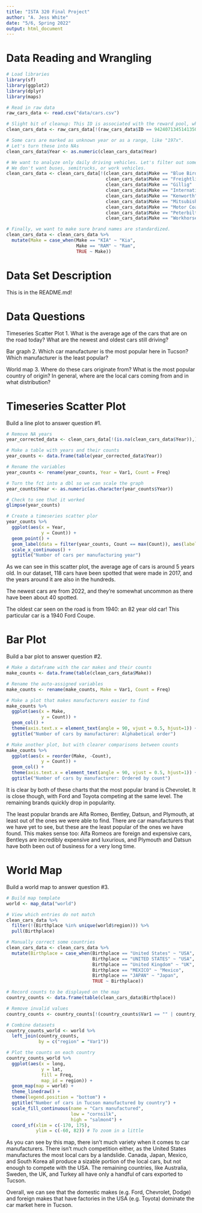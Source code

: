 ```yaml
---
title: "ISTA 320 Final Project"
author: "A. Jess White"
date: "5/6, Spring 2022"
output: html_document
---
```


# Data Reading and Wrangling

```r
# Load libraries
library(sf)
library(ggplot2)
library(dplyr)
library(maps)

# Read in raw data
raw_cars_data <- read.csv("data/cars.csv")

# Slight bit of cleanup: This ID is associated with the reward pool, which are cars we have not seen and must get rid of.
clean_cars_data <- raw_cars_data[!(raw_cars_data$ID == 942407134514135050),]

# Some cars are marked as unknown year or as a range, like "197x".
# Let's turn these into NAs
clean_cars_data$Year <- as.numeric(clean_cars_data$Year)

# We want to analyze only daily driving vehicles. Let's filter out some odd brands
# We don't want buses, semitrucks, or work vehicles.
clean_cars_data <- clean_cars_data[!(clean_cars_data$Make == "Blue Bird" |
                                     clean_cars_data$Make == "Freightliner" |
                                     clean_cars_data$Make == "Gillig" |
                                     clean_cars_data$Make == "International" |
                                     clean_cars_data$Make == "Kenworth" |
                                     clean_cars_data$Make == "Mitsubishi Fuso" |
                                     clean_cars_data$Make == "Motor Coach Industries" |
                                     clean_cars_data$Make == "Peterbilt" |
                                     clean_cars_data$Make == "Workhorse Custom Chassis"),]

# Finally, we want to make sure brand names are standardized.
clean_cars_data <- clean_cars_data %>%
  mutate(Make = case_when(Make == "KIA" ~ "Kia",
                          Make == "RAM" ~ "Ram",
                          TRUE ~ Make))

```

# Data Set Description

This is in the README.md!

# Data Questions

Timeseries Scatter Plot
1. What is the average age of the cars that are on the road today? What are the newest and oldest cars still driving?

Bar graph
2. Which car manufacturer is the most popular here in Tucson? Which manufacturer is the least popular?

World map
3. Where do these cars originate from? What is the most popular country of origin? In general, where are the local cars coming from and in what distribution?


# Timeseries Scatter Plot

Build a line plot to answer question #1.

```r

# Remove NA years
year_corrected_data <- clean_cars_data[!(is.na(clean_cars_data$Year)),]

# Make a table with years and their counts
year_counts <- data.frame(table(year_corrected_data$Year))

# Rename the variables
year_counts <- rename(year_counts, Year = Var1, Count = Freq)

# Turn the fct into a dbl so we can scale the graph
year_counts$Year <- as.numeric(as.character(year_counts$Year))

# Check to see that it worked
glimpse(year_counts)

# Create a timeseries scatter plor
year_counts %>%
  ggplot(aes(x = Year,
             y = Count)) +
  geom_point() +
  geom_label(data = filter(year_counts, Count == max(Count)), aes(label = Count)) +
  scale_x_continuous() +
  ggtitle("Number of cars per manufacturing year")
```

As we can see in this scatter plot, the average age of cars is around 5 years old. In our dataset,
118 cars have been spotted that were made in 2017, and the years around it are also in the hundreds.

The newest cars are from 2022, and they're somewhat uncommon as there have been about 40 spotted.

The oldest car seen on the road is from 1940: an 82 year old car! This particular car is a 1940 Ford Coupe.

# Bar Plot

Build a bar plot to answer question #2.

```r

# Make a dataframe with the car makes and their counts
make_counts <- data.frame(table(clean_cars_data$Make))

# Rename the auto-assigned variables
make_counts <- rename(make_counts, Make = Var1, Count = Freq)

# Make a plot that makes manufacturers easier to find
make_counts %>%
  ggplot(aes(x = Make,
             y = Count)) +
  geom_col() +
  theme(axis.text.x = element_text(angle = 90, vjust = 0.5, hjust=1)) +
  ggtitle("Number of cars by manufacturer: Alphabetical order")

# Make another plot, but with clearer comparisons between counts
make_counts %>%
  ggplot(aes(x = reorder(Make, -Count),
             y = Count)) +
  geom_col() +
  theme(axis.text.x = element_text(angle = 90, vjust = 0.5, hjust=1)) +
  ggtitle("Number of cars by manufacturer: Ordered by count")

```

It is clear by both of these charts that the most popular brand is Chevrolet. It is close though, with Ford and Toyota competing at the same level. The remaining brands quickly drop in popularity.

The least popular brands are Alfa Romeo, Bentley, Datsun, and Plymouth, at least out of the ones we were able to find. There are car manufacturers that we have yet to see, but these are the least popular of the ones we have found. This makes sense too: Alfa Romeos are foreign and expensive cars, Bentleys are incredibly expensive and luxurious, and Plymouth and Datsun have both been out of business for a very long time.

# World Map

Build a world map to answer question #3.

```r
# Build map template
world <- map_data("world")

# View which entries do not match
clean_cars_data %>%
  filter(!(Birthplace %in% unique(world$region))) %>%
  pull(Birthplace)

# Manually correct some countries
clean_cars_data <- clean_cars_data %>%
  mutate(Birthplace = case_when(Birthplace == "United States" ~ "USA",
                                Birthplace == "UNITED STATES" ~ "USA",
                                Birthplace == "United Kingdom" ~ "UK",
                                Birthplace == "MEXICO" ~ "Mexico",
                                Birthplace == "JAPAN" ~ "Japan",
                                TRUE ~ Birthplace))

# Record counts to be displayed on the map
country_counts <- data.frame(table(clean_cars_data$Birthplace))

# Remove invalid values
country_counts <- country_counts[!(country_counts$Var1 == "" | country_counts$Var1 == "N/A"),]

# Combine datasets
country_counts_world <- world %>%
  left_join(country_counts,
            by = c("region" = "Var1"))

# Plot the counts on each country
country_counts_world %>%
  ggplot(aes(x = long,
             y = lat,
             fill = Freq,
             map_id = region)) +
  geom_map(map = world) +
  theme_linedraw() +
  theme(legend.position = "bottom") +
  ggtitle("Number of cars in Tucson manufactured by country") +
  scale_fill_continuous(name = "Cars manufactured",
                        low = "cornsilk",
                        high = "salmon4") +
  coord_sf(xlim = c(-170, 175),
           ylim = c(-60, 82)) # To zoom in a little
```

As you can see by this map, there isn't much variety when it comes to car manufacturers. There isn't much competition either, as the United States manufactures the most local cars by a landslide. Canada, Japan, Mexico, and South Korea all produce a sizable portion of the local cars, but not enough to compete with the USA. The remaining countries, like Australia, Sweden, the UK, and Turkey all have only a handful of cars exported to Tucson.

Overall, we can see that the domestic makes (e.g. Ford, Chevrolet, Dodge) and foreign makes that have factories in the USA (e.g. Toyota) dominate the car market here in Tucson.